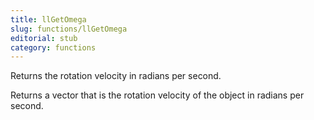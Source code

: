 ```yaml
---
title: llGetOmega
slug: functions/llGetOmega
editorial: stub
category: functions
---
```


<LSLFunction
	name="llGetOmega"
	returnType="vector"
/>

Returns the rotation velocity in radians per second.

Returns a vector that is the rotation velocity of the object in radians per second.
